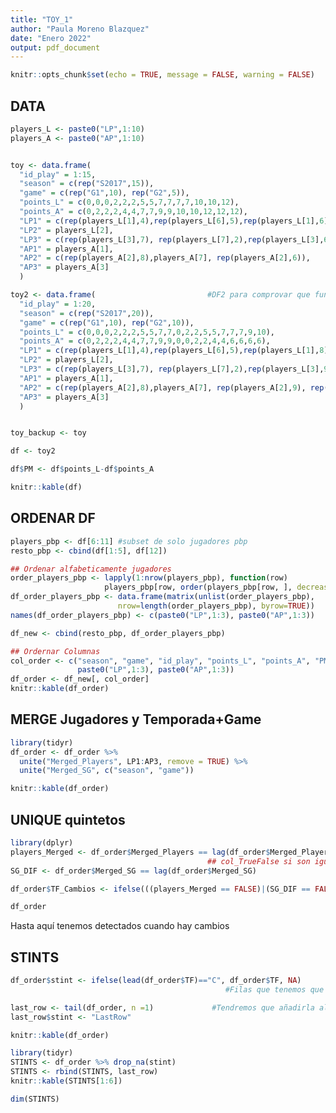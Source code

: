 ```yaml
---
title: "TOY_1"
author: "Paula Moreno Blazquez"
date: "Enero 2022"
output: pdf_document
---
```


```r
knitr::opts_chunk$set(echo = TRUE, message = FALSE, warning = FALSE)
```

## DATA

```r
players_L <- paste0("LP",1:10)
players_A <- paste0("AP",1:10)


toy <- data.frame(
  "id_play" = 1:15,
  "season" = c(rep("S2017",15)),
  "game" = c(rep("G1",10), rep("G2",5)),
  "points_L" = c(0,0,0,2,2,2,5,5,7,7,7,7,10,10,12),
  "points_A" = c(0,2,2,2,4,4,7,7,9,9,10,10,12,12,12),
  "LP1" = c(rep(players_L[1],4),rep(players_L[6],5),rep(players_L[1],6)),
  "LP2" = players_L[2],
  "LP3" = c(rep(players_L[3],7), rep(players_L[7],2),rep(players_L[3],6)),
  "AP1" = players_A[1],
  "AP2" = c(rep(players_A[2],8),players_A[7], rep(players_A[2],6)),
  "AP3" = players_A[3]
  )

toy2 <- data.frame(                         #DF2 para comprovar que funciona
  "id_play" = 1:20,
  "season" = c(rep("S2017",20)),
  "game" = c(rep("G1",10), rep("G2",10)),
  "points_L" = c(0,0,0,2,2,2,5,5,7,7,0,2,2,5,5,7,7,7,9,10),
  "points_A" = c(0,2,2,2,4,4,7,7,9,9,0,0,2,2,4,4,6,6,6,6),
  "LP1" = c(rep(players_L[1],4),rep(players_L[6],5),rep(players_L[1],8), rep(players_L[1],3)),
  "LP2" = players_L[2],
  "LP3" = c(rep(players_L[3],7), rep(players_L[7],2),rep(players_L[3],9), rep(players_L[9],2)),
  "AP1" = players_A[1],
  "AP2" = c(rep(players_A[2],8),players_A[7], rep(players_A[2],9), rep(players_A[5],2)),
  "AP3" = players_A[3]
  )


toy_backup <- toy

df <- toy2

df$PM <- df$points_L-df$points_A

knitr::kable(df)

```

## ORDENAR DF

```r
players_pbp <- df[6:11] #subset de solo jugadores pbp
resto_pbp <- cbind(df[1:5], df[12])

## Ordenar alfabeticamente jugadores
order_players_pbp <- lapply(1:nrow(players_pbp), function(row) 
                     players_pbp[row, order(players_pbp[row, ], decreasing = TRUE)])
df_order_players_pbp <- data.frame(matrix(unlist(order_players_pbp), 
                        nrow=length(order_players_pbp), byrow=TRUE))
names(df_order_players_pbp) <- c(paste0("LP",1:3), paste0("AP",1:3))

df_new <- cbind(resto_pbp, df_order_players_pbp)

## Ordernar Columnas
col_order <- c("season", "game", "id_play", "points_L", "points_A", "PM", 
               paste0("LP",1:3), paste0("AP",1:3))
df_order <- df_new[, col_order]
knitr::kable(df_order)
```

## MERGE Jugadores y Temporada+Game

```r
library(tidyr)
df_order <- df_order %>% 
  unite("Merged_Players", LP1:AP3, remove = TRUE) %>% 
  unite("Merged_SG", c("season", "game"))

knitr::kable(df_order)
```

## UNIQUE quintetos

```r
library(dplyr)
players_Merged <- df_order$Merged_Players == lag(df_order$Merged_Players) 
                                            ## col_TrueFalse si son igual que lag row
SG_DIF <- df_order$Merged_SG == lag(df_order$Merged_SG)   

df_order$TF_Cambios <- ifelse(((players_Merged == FALSE)|(SG_DIF == FALSE )), "C", "NC")

df_order
```

Hasta aquí tenemos detectados cuando hay cambios

## STINTS

```r
df_order$stint <- ifelse(lead(df_order$TF)=="C", df_order$TF, NA) 
                                                #Filas que tenemos que conservar

last_row <- tail(df_order, n =1)             #Tendremos que añadirla al final.
last_row$stint <- "LastRow"

knitr::kable(df_order)

library(tidyr)
STINTS <- df_order %>% drop_na(stint)
STINTS <- rbind(STINTS, last_row)
knitr::kable(STINTS[1:6])

dim(STINTS)
```


